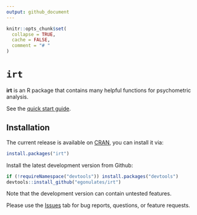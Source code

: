 ```yaml
---
output: github_document
---
```



```r
knitr::opts_chunk$set(
  collapse = TRUE, 
  cache = FALSE,
  comment = "# "
)
```

# `irt`

__irt__ is an R package that contains many helpful functions for psychometric
analysis. 

See the [quick start guide](https://cran.r-project.org/web/packages/irt/vignettes/irt-quick-start.html).


## Installation

The current release is available on [CRAN](https://cran.r-project.org/web/packages/irt), you can install it via: 

```r
install.packages("irt")
```

Install the latest development version from Github: 
```r
if (!requireNamespace("devtools")) install.packages("devtools")
devtools::install_github("egonulates/irt")
```
Note that the development version can contain untested features. 

Please use the [Issues](https://github.com/egonulates/irt/issues) tab for bug reports, questions, or feature requests.

